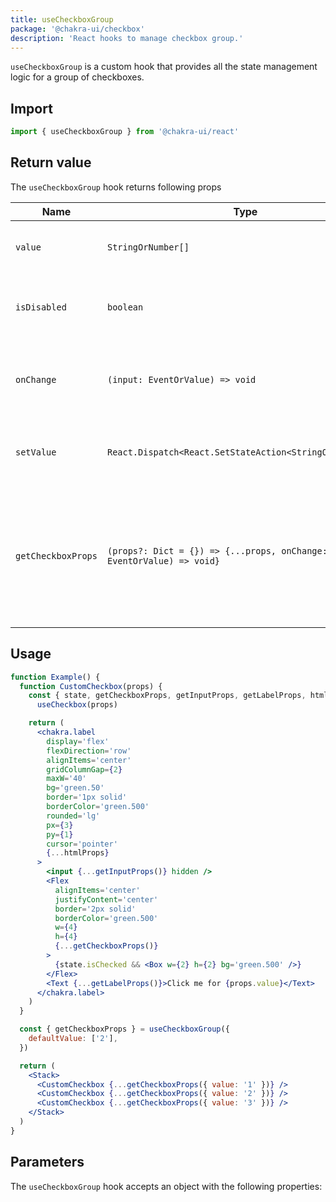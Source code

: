 ```yaml
---
title: useCheckboxGroup
package: '@chakra-ui/checkbox'
description: 'React hooks to manage checkbox group.'
---
```


`useCheckboxGroup` is a custom hook that provides all the state management logic
for a group of checkboxes.

## Import

```js
import { useCheckboxGroup } from '@chakra-ui/react'
```

## Return value

The `useCheckboxGroup` hook returns following props

| Name               | Type                                                                         | Description                                                                                 |
| ------------------ | ---------------------------------------------------------------------------- | ------------------------------------------------------------------------------------------- |
| `value`            | `StringOrNumber[]`                                                           | The value of checkbox group.                                                                |
| `isDisabled`       | `boolean`                                                                    | A function to set the boolean value to `false`.                                             |
| `onChange`         | `(input: EventOrValue) => void`                                              | The onChange handler for the checkbox group.                                                |
| `setValue`         | `React.Dispatch<React.SetStateAction<StringOrNumber[]>>`                     | A function to set the value of the checkbox group.                                          |
| `getCheckboxProps` | `(props?: Dict = {}) => {...props, onChange: (input: EventOrValue) => void}` | A function that returns the checkbox props with an onChange handler for the checkbox group. |

## Usage

```jsx
function Example() {
  function CustomCheckbox(props) {
    const { state, getCheckboxProps, getInputProps, getLabelProps, htmlProps } =
      useCheckbox(props)

    return (
      <chakra.label
        display='flex'
        flexDirection='row'
        alignItems='center'
        gridColumnGap={2}
        maxW='40'
        bg='green.50'
        border='1px solid'
        borderColor='green.500'
        rounded='lg'
        px={3}
        py={1}
        cursor='pointer'
        {...htmlProps}
      >
        <input {...getInputProps()} hidden />
        <Flex
          alignItems='center'
          justifyContent='center'
          border='2px solid'
          borderColor='green.500'
          w={4}
          h={4}
          {...getCheckboxProps()}
        >
          {state.isChecked && <Box w={2} h={2} bg='green.500' />}
        </Flex>
        <Text {...getLabelProps()}>Click me for {props.value}</Text>
      </chakra.label>
    )
  }

  const { getCheckboxProps } = useCheckboxGroup({
    defaultValue: ['2'],
  })

  return (
    <Stack>
      <CustomCheckbox {...getCheckboxProps({ value: '1' })} />
      <CustomCheckbox {...getCheckboxProps({ value: '2' })} />
      <CustomCheckbox {...getCheckboxProps({ value: '3' })} />
    </Stack>
  )
}
```

## Parameters

The `useCheckboxGroup` hook accepts an object with the following properties:

<PropsTable of='useCheckboxGroup' />
